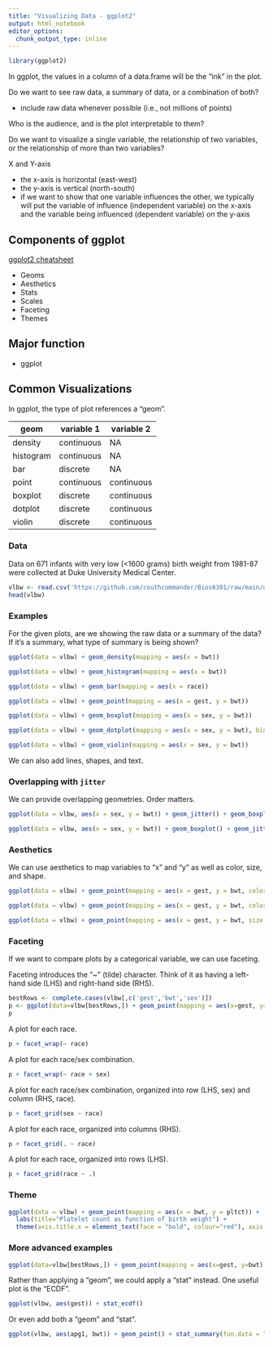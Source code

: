 ```yaml
---
title: "Visualizing Data - ggplot2"
output: html_notebook
editor_options: 
  chunk_output_type: inline
---
```


```r
library(ggplot2)
```

In ggplot, the values in a column of a data.frame will be the "ink" in the plot.

Do we want to see raw data, a summary of data, or a combination of both?

* include raw data whenever possible (i.e., not millions of points)

Who is the audience, and is the plot interpretable to them?

Do we want to visualize a single variable, the relationship of two variables, or the relationship of more than two variables?

X and Y-axis

* the x-axis is horizontal (east-west)
* the y-axis is vertical (north-south)
* if we want to show that one variable influences the other, we typically will put the variable of influence (independent variable) on the x-axis and the variable being influenced (dependent variable) on the y-axis

## Components of ggplot

[ggplot2 cheatsheet](https://raw.githubusercontent.com/rstudio/cheatsheets/main/data-visualization.pdf)

* Geoms
* Aesthetics
* Stats
* Scales
* Faceting
* Themes

## Major function

* ggplot

## Common Visualizations

In ggplot, the type of plot references a "geom".

geom | variable 1 | variable 2
-----|------------|-----------
density | continuous | NA
histogram | continuous | NA
bar | discrete | NA
point | continuous | continuous
boxplot | discrete | continuous
dotplot | discrete | continuous
violin | discrete | continuous

### Data

Data on 671 infants with very low (<1600 grams) birth weight from 1981-87 were collected at Duke University Medical Center.

```r
vlbw <- read.csv('https://github.com/couthcommander/Bios6301/raw/main/datasets/vlbw.csv', row.names = 1)
head(vlbw)
```

### Examples

For the given plots, are we showing the raw data or a summary of the data? If it's a summary, what type of summary is being shown?

```r
ggplot(data = vlbw) + geom_density(mapping = aes(x = bwt))
```

```r
ggplot(data = vlbw) + geom_histogram(mapping = aes(x = bwt))
```

```r
ggplot(data = vlbw) + geom_bar(mapping = aes(x = race))
```

```r
ggplot(data = vlbw) + geom_point(mapping = aes(x = gest, y = bwt))
```

```r
ggplot(data = vlbw) + geom_boxplot(mapping = aes(x = sex, y = bwt))
```

```r
ggplot(data = vlbw) + geom_dotplot(mapping = aes(x = sex, y = bwt), binaxis = 'y', binwidth = 10)
```

```r
ggplot(data = vlbw) + geom_violin(mapping = aes(x = sex, y = bwt))
```

We can also add lines, shapes, and text.

### Overlapping with `jitter`

We can provide overlapping geometries. Order matters.

```r
ggplot(data = vlbw, aes(x = sex, y = bwt)) + geom_jitter() + geom_boxplot()
```

```r
ggplot(data = vlbw, aes(x = sex, y = bwt)) + geom_boxplot() + geom_jitter()
```

### Aesthetics

We can use aesthetics to map variables to "x" and "y" as well as color, size, and shape.

```r
ggplot(data = vlbw) + geom_point(mapping = aes(x = gest, y = bwt, color = ivh))
```

```r
ggplot(data = vlbw) + geom_point(mapping = aes(x = gest, y = bwt, color = sex, shape = sex))
```

```r
ggplot(data = vlbw) + geom_point(mapping = aes(x = gest, y = bwt, size = lol))
```

### Faceting

If we want to compare plots by a categorical variable, we can use faceting.

Faceting introduces the "~" (tilde) character. Think of it as having a left-hand side (LHS) and right-hand side (RHS).

```r
bestRows <- complete.cases(vlbw[,c('gest','bwt','sex')])
p <- ggplot(data=vlbw[bestRows,]) + geom_point(mapping = aes(x=gest, y=bwt))
p
```

A plot for each race.

```r
p + facet_wrap(~ race)
```

A plot for each race/sex combination.

```r
p + facet_wrap(~ race + sex)
```

A plot for each race/sex combination, organized into row (LHS, sex) and column (RHS, race).

```r
p + facet_grid(sex ~ race)
```

A plot for each race, organized into columns (RHS).

```r
p + facet_grid(. ~ race)
```

A plot for each race, organized into rows (LHS).

```r
p + facet_grid(race ~ .)
```

### Theme

```r
ggplot(data = vlbw) + geom_point(mapping = aes(x = bwt, y = pltct)) +
  labs(title="Platelet count as function of birth weight") +
  theme(axis.title.x = element_text(face = "bold", colour="red"), axis.title.y = element_text(size = 20, angle = 0))
```

### More advanced examples

```r
ggplot(data=vlbw[bestRows,]) + geom_point(mapping = aes(x=gest, y=bwt)) + geom_smooth(mapping = aes(x=gest, y=bwt))
```

Rather than applying a "geom", we could apply a "stat" instead. One useful plot is the "ECDF".

```r
ggplot(vlbw, aes(gest)) + stat_ecdf()
```

Or even add both a "geom" and "stat".

```r
ggplot(vlbw, aes(apg1, bwt)) + geom_point() + stat_summary(fun.data = "mean_sdl", geom = "errorbar", color = "red")
```
